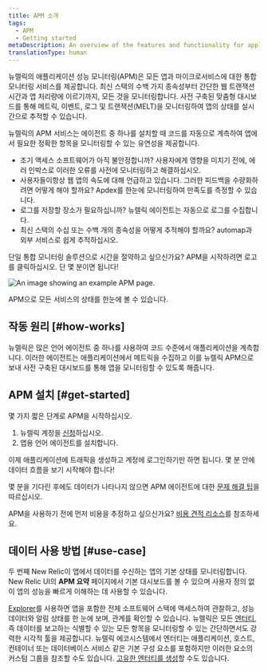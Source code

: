 ```yaml
---
title: APM 소개
tags:
  - APM
  - Getting started
metaDescription: An overview of the features and functionality for application performance management in New Relic.
translationType: human
---
```



뉴렐릭의 애플리케이션 성능 모니터링(APM)은 모든 앱과 마이크로서비스에 대한 통합 모니터링 서비스를 제공합니다. 최신 스택의 수백 가지 종속성부터 간단한 웹 트랜잭션 시간과 앱 처리량에 이르기까지, 모든 것을 모니터링합니다. 사전 구축된 맞춤형 대시보드를 통해 메트릭, 이벤트, 로그 및 트랜잭션(MELT)을 모니터링하여 앱의 상태를 실시간으로 추적할 수 있습니다.

뉴렐릭의 APM 서비스는 에이전트 중 하나를 설치할 때 코드를 자동으로 계측하여 앱에서 필요한 정확한 항목을 모니터링할 수 있는 유연성을 제공합니다.

* 조기 액세스 소프트웨어가 아직 불안정합니까? 사용자에게 영향을 미치기 전에, 에러 인박스로 이러한 오류를 사전에 모니터링하고 해결하십시오.
* 사용자들이항상 웹 앱의 속도에 대해 언급하고 있습니다. 그러한 피드백을 수량화하려면 어떻게 해야 할까요? Apdex를 한눈에 모니터링하여 만족도를 측정할 수 있습니다.
* 로그를 저장할 장소가 필요하십니까? 뉴렐릭 에이전트는 자동으로 로그를 수집합니다.
* 최신 스택의 수십 또는 수백 개의 종속성을 어떻게 추적해야 할까요? automap과 외부 서비스로 쉽게 추적하십시오.

단일 통합 모니터링 솔루션으로 시간을 절약하고 싶으신가요? APM을 시작하려면 로고를 클릭하십시오. 단 몇 분이면 됩니다!

<TechTileGrid>
  <TechTile
    name="C SDK"
    icon="logo-c"
    to="https://one.newrelic.com/nr1-core?state=af6becca-be1e-7436-bfaf-6d953ecb6d17"
  />

  <TechTile
    name="Go agent"
    icon="logo-go"
    to="https://one.newrelic.com/nr1-core?state=0545168b-2b10-a80e-e884-e4012df58a54"
  />

  <TechTile
    name="Java agent"
    icon="logo-java"
    to="https://one.newrelic.com/nr1-core?state=c64efd1c-9107-c4d0-21c0-2b1d859a2231"
  />

  <TechTile
    name=".NET agent"
    icon="logo-dotnet"
    to="https://one.newrelic.com/nr1-core?state=abd2b6e8-1742-cabf-ffab-f3bba2804149"
  />

  <TechTile
    name="Node.js agent"
    icon="logo-nodejs"
    to="https://one.newrelic.com/nr1-core?state=65cc8ebd-2c1f-2756-44c4-aed0a37d67c8"
  />

  <TechTile
    name="PHP agent"
    icon="logo-php"
    to="https://one.newrelic.com/nr1-core?state=ea8c1b2b-a8ab-b9e7-13b7-5f8db05848ff"
  />

  <TechTile
    name="Python agent"
    icon="logo-python"
    to="https://one.newrelic.com/nr1-core?state=754ab217-ad1d-a3d6-22a5-8d354c7709a5"
  />

  <TechTile
    name="Ruby agent"
    icon="logo-ruby"
    to="https://one.newrelic.com/nr1-core?state=bca86cc6-7cca-88e9-d4d6-1a3b7e0c1b78"
  />
</TechTileGrid>

<img
  title="APM overview"
  alt="An image showing an example APM page."
  src={apmApmSummayTotalOverview}
/>

<figcaption>
  APM으로 모든 서비스의 상태를 한눈에 볼 수 있습니다.
</figcaption>

## 작동 원리 [#how-works]

뉴렐릭은 많은 언어 에이전트 중 하나를 사용하여 코드 수준에서 애플리케이션을 계측합니다. 이러한 에이전트는 애플리케이션에서 메트릭을 수집하고 이를 뉴렐릭 APM으로 보내 사전 구축된 대시보드를 통해 앱을 모니터링할 수 있도록 해줍니다.

## APM 설치 [#get-started]

몇 가지 짧은 단계로 APM을 시작하십시오.

1. 뉴렐릭 계정을 [신청](https://newrelic.com/signup/)하십시오.
2. 앱용 언어 에이전트를 설치합니다.

<TechTileGrid>
  <TechTile
    name="C SDK"
    icon="logo-c"
    to="https://one.newrelic.com/nr1-core?state=af6becca-be1e-7436-bfaf-6d953ecb6d17"
  />

  <TechTile
    name="Go agent"
    icon="logo-go"
    to="https://one.newrelic.com/nr1-core?state=0545168b-2b10-a80e-e884-e4012df58a54"
  />

  <TechTile
    name="Java agent"
    icon="logo-java"
    to="https://one.newrelic.com/nr1-core?state=c64efd1c-9107-c4d0-21c0-2b1d859a2231"
  />

  <TechTile
    name=".NET agent"
    icon="logo-dotnet"
    to="https://one.newrelic.com/nr1-core?state=abd2b6e8-1742-cabf-ffab-f3bba2804149"
  />

  <TechTile
    name="Node.js agent"
    icon="logo-nodejs"
    to="https://one.newrelic.com/nr1-core?state=65cc8ebd-2c1f-2756-44c4-aed0a37d67c8"
  />

  <TechTile
    name="PHP agent"
    icon="logo-php"
    to="https://one.newrelic.com/nr1-core?state=ea8c1b2b-a8ab-b9e7-13b7-5f8db05848ff"
  />

  <TechTile
    name="Python agent"
    icon="logo-python"
    to="https://one.newrelic.com/nr1-core?state=754ab217-ad1d-a3d6-22a5-8d354c7709a5"
  />

  <TechTile
    name="Ruby agent"
    icon="logo-ruby"
    to="https://one.newrelic.com/nr1-core?state=bca86cc6-7cca-88e9-d4d6-1a3b7e0c1b78"
  />
</TechTileGrid>

이제 애플리케이션에 트래픽을 생성하고 계정에 로그인하기만 하면 됩니다. 몇 분 안에 데이터 흐름을 보기 시작해야 합니다!

몇 분을 기다린 후에도 데이터가 나타나지 않으면 APM 에이전트에 대한 [문제 해결 팁](/docs/agents/manage-apm-agents/troubleshooting/not-seeing-data)을 따르십시오.

APM을 사용하기 전에 먼저 비용을 추정하고 싶으신가요? [비용 견적 리소스](https://newrelic.com/blog/nerdlog/estimate-data-cost)를 참조하세요.

## 데이터 사용 방법 [#use-case]

두 번째 New Relic이 앱에서 데이터를 수신하는 앱의 기본 상태를 모니터링합니다. New Relic UI의 **APM 요약** 페이지에서 기본 대시보드를 볼 수 있으며 사용자 정의 없이 앱의 성능을 빠르게 이해하는 데 사용할 수 있습니다.

[Explorer](/docs/new-relic-one/use-new-relic-one/core-concepts/new-relic-explorer-view-performance-across-apps-services-hosts/)를 사용하면 앱을 포함한 전체 소프트웨어 스택에 액세스하여 관찰하고, 성능 데이터와 알림 상태를 한 눈에 보며, 관계를 확인할 수 있습니다. 뉴렐릭은 모든 [엔터티](/docs/new-relic-one/use-new-relic-one/core-concepts/what-entity-new-relic/), 즉 데이터를 보고하는 식별할 수 있는 모든 항목을 모니터링할 수 있는 간단하면서도 강력한 시각적 툴을 제공합니다. 뉴렐릭 에코시스템에서 엔터티는 애플리케이션, 호스트, 컨테이너 또는 데이터베이스 서비스 같은 기본 구성 요소를 포함하지만 이러한 요소의 커스텀 그룹을 참조할 수도 있습니다. [고유한 엔터티를 생성](https://github.com/newrelic/entity-definitions#entity-definitions)할 수도 있습니다.